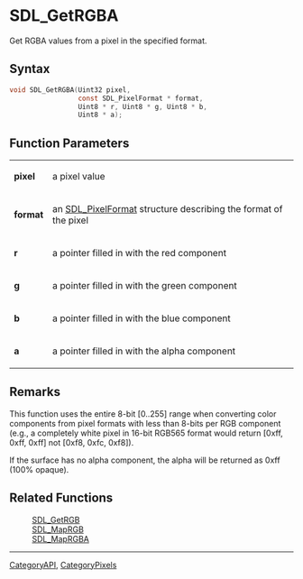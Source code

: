 = SDL_GetRGBA =

Get RGBA values from a pixel in the specified format.

== Syntax ==

<syntaxhighlight lang='c'>
void SDL_GetRGBA(Uint32 pixel,
                 const SDL_PixelFormat * format,
                 Uint8 * r, Uint8 * g, Uint8 * b,
                 Uint8 * a);
</syntaxhighlight>

== Function Parameters ==

{|
|'''pixel'''
|a pixel value
|-
|'''format'''
|an [[SDL_PixelFormat]] structure describing the format of the pixel
|-
|'''r'''
|a pointer filled in with the red component
|-
|'''g'''
|a pointer filled in with the green component
|-
|'''b'''
|a pointer filled in with the blue component
|-
|'''a'''
|a pointer filled in with the alpha component
|}

== Remarks ==

This function uses the entire 8-bit [0..255] range when converting color
components from pixel formats with less than 8-bits per RGB component
(e.g., a completely white pixel in 16-bit RGB565 format would return [0xff,
0xff, 0xff] not [0xf8, 0xfc, 0xf8]).

If the surface has no alpha component, the alpha will be returned as 0xff
(100% opaque).

== Related Functions ==

:[[SDL_GetRGB]]
:[[SDL_MapRGB]]
:[[SDL_MapRGBA]]

----
[[CategoryAPI]], [[CategoryPixels]]


